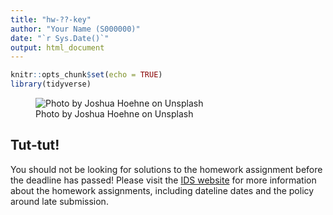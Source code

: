 ```yaml
---
title: "hw-??-key"
author: "Your Name (S000000)"
date: "`r Sys.Date()`"
output: html_document
---
```


```r
knitr::opts_chunk$set(echo = TRUE)
library(tidyverse)
```

![Photo by Joshua Hoehne on Unsplash](img/joshua-hoehne-WPrTKRw8KRQ-unsplash.jpg)


## Tut-tut! 
You should not be looking for solutions to the homework assignment before the deadline has passed! Please visit the [IDS website](https://uoe-ids.netlify.app/assessments/homework/) for more information about the homework assignments, including dateline dates and the policy around late submission.